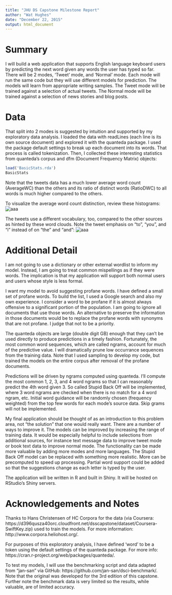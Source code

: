 ```yaml
---
title: "JHU DS Capstone Milestone Report"
author: "Wat Hughes"
date: "December 22, 2015"
output: html_document
---
```


# Summary

I will build a web application that supports English language keyboard users by predicting the next word given any words the user has typed so far. There will be 2 modes, 'Tweet' mode, and 'Normal' mode. Each mode will run the same code but they will use different models for prediction. The models will learn from appropriate writing samples. The Tweet mode will be trained against a selection of actual tweets. The Normal mode will be trained against a selection of news stories and blog posts.

# Data

That split into 2 modes is suggested by intuition and supported by my exploratory data analysis. I loaded the data with readLines (each line is its own source document) and explored it with the quanteda package. I used the package default settings to break up each document into its words. That process is called tokenization. Then, I collected these interesting statistics from quanteda's corpus and dfm (Document Frequency Matrix) objects:

```r
load('BasicStats.rda')
BasicStats
```

Note that the tweets data has a much lower average word count (AverageWC) than the others and its ratio of distinct words (RatioDWC) to all words is much higher compared to the others.

To visualize the average word count distinction, review these histograms:
![aaa](ExploratoryHistograms.png)

The tweets use a different vocabulary, too, compared to the other sources as hinted by these word clouds. Note the tweet emphasis on "to", "you", and "i" instead of on "the" and "and":
![aaa](ExploratoryWordClouds.png)

# Additional Detail

I am not going to use a dictionary or other external wordlist to inform my model. Instead, I am going to treat common mispellings as if they were words. The implication is that my application will support both normal users and users whose style is less formal.

I want my model to avoid suggesting profane words. I have defined a small set of profane words. To build the list, I used a Google search and also my own experience. I consider a word to be profane if it is almost always offensive to a significant portion of the population. I am going to ignore all documents that use those words. An alternative to preserve the information in those documents would be to replace the profane words with synonyms that are not profane. I judge that not to be a priority.

The quanteda objects are large (double digit GB) enough that they can't be used directly to produce predictions in a timely fashion. Fortunately, the most common word sequences, which are called ngrams, account for much of the predictive value. I will dramatically prune low occurrance sequences from the training data. Note that I used sampling to develop my code, but trained the models on the entire corpus after removal of the profane documents.

Predictions will be driven by ngrams computed using quanteda. I'll compute the most common 1, 2, 3, and 4 word ngrams so that I can reasonably predict the 4th word given 3. So called Stupid Back Off will be implemented, where 3 word ngrams are checked when there is no match for a 4 word ngram, etc. Initial word guidance will be randomly chosen (frequency weighted) from the top few words for each mode's source data. Skip grams will not be implemented.

My final application should be thought of as an introduction to this problem area, not "the solution" that one would really want. There are a number of ways to improve it. The models can be improved by increasing the range of training data. It would be especially helpful to include selections from additional sources, for instance text message data to improve tweet mode or book text data to improve normal mode. The functionality can be made more valuable by adding more modes and more languages. The Stupid Back Off model can be replaced with something more realistic. More can be precomputed to speed up processing. Partial word support could be added so that the suggestions change as each letter is typed by the user. 

The application will be written in R and built in Shiny. It will be hosted on RStudio's Shiny servers.

# Acknowledgements and Notes

Thanks to Hans Christensen of HC Corpora for the data (via Coursera: https://d396qusza40orc.cloudfront.net/dsscapstone/dataset/Coursera-SwiftKey.zip) used to train the models. For more information: http://www.corpora.heliohost.org/.

For purposes of this exploratory analysis, I have defined 'word' to be a token using the default settings of the quanteda package. For more info: https://cran.r-project.org/web/packages/quanteda/.

To test my models, I will use the benchmarking script and data adapted from "jan-san" via GitHub: https://github.com/jan-san/dsci-benchmark/. Note that the original was developed for the 3rd edition of this capstone. Further note the benchmark data is very limited so the results, while valuable, are of limited accuracy.
